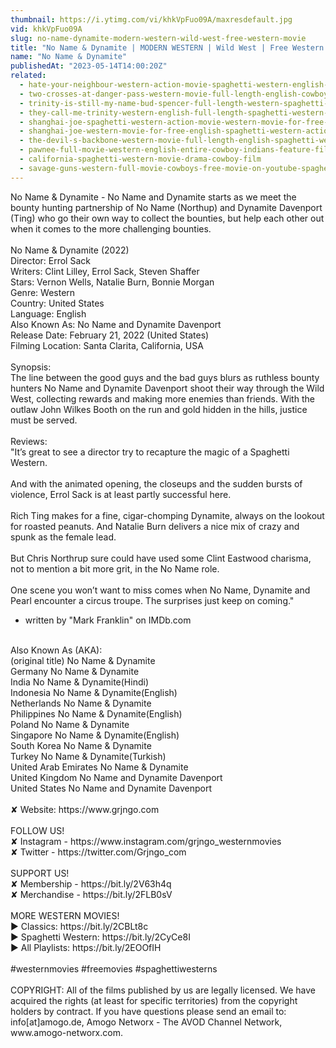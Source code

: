 ```yaml
---
thumbnail: https://i.ytimg.com/vi/khkVpFuo09A/maxresdefault.jpg
vid: khkVpFuo09A
slug: no-name-dynamite-modern-western-wild-west-free-western-movie
title: "No Name & Dynamite | MODERN WESTERN | Wild West | Free Western Movie"
name: "No Name & Dynamite"
publishedAt: "2023-05-14T14:00:20Z"
related:
  - hate-your-neighbour-western-action-movie-spaghetti-western-english-cowboy-film
  - two-crosses-at-danger-pass-western-movie-full-length-english-cowboy-film
  - trinity-is-still-my-name-bud-spencer-full-length-western-spaghetti-western-full-movie
  - they-call-me-trinity-western-english-full-length-spaghetti-western-film-full-movie
  - shanghai-joe-spaghetti-western-action-movie-western-movie-for-free-english
  - shanghai-joe-western-movie-for-free-english-spaghetti-western-action-movie
  - the-devil-s-backbone-western-movie-full-length-english-spaghetti-western-cowboyfilm-watchfree
  - pawnee-full-movie-western-english-entire-cowboy-indians-feature-film-free-full-westerns
  - california-spaghetti-western-movie-drama-cowboy-film
  - savage-guns-western-full-movie-cowboys-free-movie-on-youtube-spaghetti-western
---
```


No Name & Dynamite - No Name and Dynamite starts as we meet the bounty hunting partnership of No Name (Northup) and Dynamite Davenport (Ting) who go their own way to collect the bounties, but help each other out when it comes to the more challenging bounties.<br />
<br />
No Name & Dynamite (2022)<br />
Director: Errol Sack<br />
Writers: Clint Lilley, Errol Sack, Steven Shaffer<br />
Stars: Vernon Wells, Natalie Burn, Bonnie Morgan<br />
Genre: Western<br />
Country: United States<br />
Language: English<br />
Also Known As: No Name and Dynamite Davenport<br />
Release Date: February 21, 2022 (United States)<br />
Filming Location: Santa Clarita, California, USA<br />
<br />
Synopsis:<br />
The line between the good guys and the bad guys blurs as ruthless bounty hunters No Name and Dynamite Davenport shoot their way through the Wild West, collecting rewards and making more enemies than friends. With the outlaw John Wilkes Booth on the run and gold hidden in the hills, justice must be served.<br />
<br />
Reviews:<br />
"It’s great to see a director try to recapture the magic of a Spaghetti Western.<br />
<br />
And with the animated opening, the closeups and the sudden bursts of violence, Errol Sack is at least partly successful here.<br />
<br />
Rich Ting makes for a fine, cigar-chomping Dynamite, always on the lookout for roasted peanuts. And Natalie Burn delivers a nice mix of crazy and spunk as the female lead.<br />
<br />
But Chris Northrup sure could have used some Clint Eastwood charisma, not to mention a bit more grit, in the No Name role.<br />
<br />
One scene you won’t want to miss comes when No Name, Dynamite and Pearl encounter a circus troupe. The surprises just keep on coming."<br />
- written by "Mark Franklin" on IMDb.com<br />
<br />
Also Known As (AKA):<br />
(original title) No Name & Dynamite<br />
Germany No Name & Dynamite<br />
India No Name & Dynamite(Hindi)<br />
Indonesia No Name & Dynamite(English)<br />
Netherlands No Name & Dynamite<br />
Philippines No Name & Dynamite(English)<br />
Poland No Name & Dynamite<br />
Singapore No Name & Dynamite(English)<br />
South Korea No Name & Dynamite<br />
Turkey No Name & Dynamite(Turkish)<br />
United Arab Emirates No Name & Dynamite<br />
United Kingdom No Name and Dynamite Davenport<br />
United States No Name and Dynamite Davenport<br />
<br />
✘ Website: https://www.grjngo.com<br />
<br />
FOLLOW US!<br />
✘ Instagram - https://www.instagram.com/grjngo_westernmovies<br />
✘ Twitter - https://twitter.com/Grjngo_com<br />
<br />
SUPPORT US!<br />
✘ Membership - https://bit.ly/2V63h4q<br />
✘ Merchandise - https://bit.ly/2FLB0sV<br />
<br />
MORE WESTERN MOVIES! <br />
► Classics: https://bit.ly/2CBLt8c <br />
► Spaghetti Western: https://bit.ly/2CyCe8I <br />
► All Playlists: https://bit.ly/2EOOfIH <br />
<br />
#westernmovies #freemovies #spaghettiwesterns<br />
<br />
COPYRIGHT: All of the films published by us are legally licensed. We have acquired the rights (at least for specific territories) from the copyright holders by contract. If you have questions please send an email to: info[at]amogo.de, Amogo Networx - The AVOD Channel Network, www.amogo-networx.com.